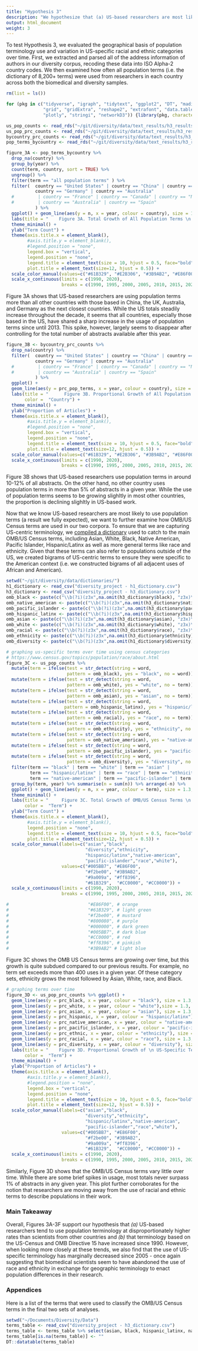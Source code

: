 ```yaml
---
title: "Hypothesis 3"
description: "We hypothesize that (a) US-based researchers are most likely to use population terms and (b) that US-specific racial and ethnic categories have grown in use in biomedical and diversity abstracts over the past three decadess."
output: html_document
weight: 3
---
```


To test Hypothesis 3, we evaluated the geographical basis of population terminology use and variation in US-specific racial and ethnic categories over time. First, we extracted and parsed all of the address information of authors in our diversity corpus, recoding these data into ISO Alpha-2 country codes. We then examined how often all population terms (i.e. the dictionary of 8,200+ terms) were used from researchers in each country across both the biomedical and diversity samples. 

```r
rm(list = ls())

for (pkg in c("tidyverse", "igraph", "tidytext", "ggplot2", "DT", "maditr",
              "grid", "gridExtra", "reshape2", "extrafont", "data.table",
              "plotly", "stringi", "networkD3")) {library(pkg, character.only = TRUE)}

us_pop_counts <- read_rds("~/git/diversity/data/text_results/h3_results/h3_all_omb_counts.rds")
us_pop_prc_counts <- read_rds("~/git/diversity/data/text_results/h3_results/h3_all_omb_prcs.rds") 
bycountry_prc_counts <- read_rds("~/git/diversity/data/text_results/h3_results/h3_all_pop_prcs_by_country.rds")
pop_terms_bycountry <- read_rds("~/git/diversity/data/text_results/h3_results/h3_all_pop_terms_by_country.rds")

```

```r
figure_3A <- pop_terms_bycountry %>%   
  drop_na(country) %>%
  group_by(year) %>% 
  count(term, country, sort = TRUE) %>% 
  ungroup() %>% 
  filter(term == "all population terms" ) %>% 
  filter(  country == "United States" | country == "China" | country == "United Kingdom" | 
           country == "Germany" | country == "Australia" 
  #         | country == "France" | country == "Canada" | country == "Netherlands" 
  #         | country == "Australia" | country == "Spain"   
           ) %>%  
  ggplot() + geom_line(aes(y = n, x = year, colour = country), size = 1.3, stat="identity") +
  labs(title = "    Figure 3A. Total Growth of All Population Terms \n by Country in PubMed/MEDLINE Abstracts (1990-2020)") + 
  theme_minimal() +
  ylab("Term Count") +
  theme(axis.title.x = element_blank(), 
        #axis.title.y = element_blank(), 
        #legend.position = "none",
        legend.box = "vertical", 
        legend.position = "none",
        legend.title = element_text(size = 10, hjust = 0.5, face="bold"),
        plot.title = element_text(size=12, hjust = 0.5)) +
  scale_color_manual(values=c("#61B329", "#E2B306", "#3B9AB2", "#E86F00", "#E21F00")) +
  scale_x_continuous(limits = c(1990, 2020),
                     breaks = c(1990, 1995, 2000, 2005, 2010, 2015, 2020)); ggplotly() 
```

Figure 3A shows that US-based researchers are using population terms more than all other countries with those based in China, the UK, Australia, and Germany as the next closest countries. While the US totals steadily increase throughout the decade, it seems that all countries, especially those based in the US, have shared a sharp increase in the usage of population terms since until 2013. This spike, however, largely seems to disappear after controlling for the total number of abstracts available after this year. 

```r
figure_3B <- bycountry_prc_counts %>% 
  drop_na(country) %>% 
  filter(  country == "United States" | country == "China" | country == "United Kingdom" | 
           country == "Germany" | country == "Australia" 
  #         | country == "France" | country == "Canada" | country == "Netherlands" 
  #         | country == "Australia" | country == "Spain"   
           ) %>% 
  ggplot() + 
  geom_line(aes(y = prc_pop_terms, x = year, colour = country), size = 1.3, stat="identity") +
  labs(title = "      Figure 3B. Proportional Growth of All Population Terms \n by Country in PubMed/MEDLINE Abstracts (1990-2020)",
       color =  "Country") + 
  theme_minimal() +
  ylab("Proportion of Articles") +
  theme(axis.title.x = element_blank(), 
        #axis.title.y = element_blank(), 
        #legend.position = "none",
        legend.box = "vertical", 
        legend.position = "none",
        legend.title = element_text(size = 10, hjust = 0.5, face="bold"),
        plot.title = element_text(size=12, hjust = 0.5)) +
  scale_color_manual(values=c("#61B329", "#E2B306", "#3B9AB2", "#E86F00", "#E21F00")) +
  scale_x_continuous(limits = c(1990, 2020),
                     breaks = c(1990, 1995, 2000, 2005, 2010, 2015, 2020)); ggplotly()
```

Figure 3B shows that US-based researchers use population terms in around 10-12% of all abstracts. On the other hand, no other country uses population terms in more than 5% of abstracts in a given year. While the use of population terms seems to be growing slighltly in most other countries, the proportion is declining slighltly in US-based work.

Now that we know US-based researchers are most likely to use population terms (a result we fully expected), we want to further examine how OMB/US Census terms are used in our two corpora. To ensure that we are capturing US-centric terminology, we [compiled a dictionary](https://growthofdiversity.netlify.app/analyses/dictionaries) used to catch to the main OMB/US Census terms, including Asian, White, Black, Native American, Pacific Islander, Hispanic/Latinx as well as more general terms like race and ethnicity. Given that these terms can also refer to populations outside of the US, we created bigrams of US-centric terms to ensure they were specific to the American context (i.e. we constructed bigrams of all adjacent uses of African and American). 

```r
setwd("~/git/diversity/data/dictionaries/")
h1_dictionary <- read_csv("diversity_project - h1_dictionary.csv")
h3_dictionary <- read_csv("diversity_project - h3_dictionary.csv")
omb_black <- paste(c("\\b(?i)(z3x",na.omit(h3_dictionary$black), "z3x)\\b"), collapse = "|")
omb_native_american <- paste(c("\\b(?i)(z3x",na.omit(h3_dictionary$native_american), "z3x)\\b"), collapse = "|")
omb_pacific_islander <- paste(c("\\b(?i)(z3x",na.omit(h3_dictionary$pacific_islander), "z3x)\\b"), collapse = "|")
omb_hispanic_latinx <- paste(c("\\b(?i)(z3x",na.omit(h3_dictionary$hispanic_latinx), "z3x)\\b"), collapse = "|")
omb_asian <- paste(c("\\b(?i)(z3x",na.omit(h3_dictionary$asian), "z3x)\\b"), collapse = "|")
omb_white <- paste(c("\\b(?i)(z3x",na.omit(h3_dictionary$white), "z3x)\\b"), collapse = "|")
omb_racial <- paste(c("\\b(?i)(z3x",na.omit(h3_dictionary$race), "z3x)\\b"), collapse = "|")
omb_ethnicity <- paste(c("\\b(?i)(z3x",na.omit(h3_dictionary$ethnicity), "z3x)\\b"), collapse = "|")
omb_diversity <- paste(c("\\b(?i)(z3x",na.omit(h1_dictionary$diversity), "z3x)\\b"), collapse = "|")

# graphing us-specific terms over time using census categories 
# https://www.census.gov/topics/population/race/about.html
figure_3C <- us_pop_counts %>% 
  mutate(term = ifelse(test = str_detect(string = word,
                       pattern = omb_black), yes = "black", no = word)) %>% 
  mutate(term = ifelse(test = str_detect(string = word, 
                       pattern = omb_white), yes = "white", no = term)) %>% 
  mutate(term = ifelse(test = str_detect(string = word, 
                       pattern = omb_asian), yes = "asian", no = term)) %>%
  mutate(term = ifelse(test = str_detect(string = word, 
                      pattern = omb_hispanic_latinx), yes = "hispanic/latinx", no = term)) %>% 
  mutate(term = ifelse(test = str_detect(string = word, 
                       pattern = omb_racial), yes = "race", no = term)) %>% 
  mutate(term = ifelse(test = str_detect(string = word, 
                       pattern = omb_ethnicity), yes = "ethnicity", no = term)) %>% 
  mutate(term = ifelse(test = str_detect(string = word, 
                       pattern = omb_native_american), yes = "native-american", no = term)) %>%
  mutate(term = ifelse(test = str_detect(string = word, 
                       pattern = omb_pacific_islander), yes = "pacific-islander", no = term)) %>%
  mutate(term = ifelse(test = str_detect(string = word, 
                       pattern = omb_diversity), yes = "diversity", no = term)) %>%
  filter(term == "black" | term == "white" | term == "asian" |
         term == "hispanic/latinx" | term == "race" | term == "ethnicity" |
         term == "native-american" | term == "pacific-islander" | term == "diversity" ) %>%  
  group_by(term, year) %>% summarise(n = sum(n)) %>% arrange(-n) %>% 
  ggplot() + geom_line(aes(y = n, x = year, colour = term), size = 1.3, stat="identity") + 
  theme_minimal() +
  labs(title = "     Figure 3C. Total Growth of OMB/US Census Terms \n in Biomedical Sample (1990-2020)",
       color =  "Term") + 
  ylab("Term Count") +
  theme(axis.title.x = element_blank(), 
        #axis.title.y = element_blank(), 
        legend.position = "none",
        legend.title = element_text(size = 10, hjust = 0.5, face="bold"),
        plot.title = element_text(size=12, hjust = 0.5)) +
  scale_color_manual(labels=c("asian","black",
                              "diversity","ethnicity",
                              "hispanic/latinx","native-american",
                              "pacific-islander","race","white"),
                     values=c("#005BB7", "#E86F00", 
                              "#f2be00", "#3B9AB2", 
                              "#9a009a", "#ff8396", 
                              "#61B329",  "#CC0000", "#CC0000")) +
  scale_x_continuous(limits = c(1990, 2020),
                     breaks = c(1990, 1995, 2000, 2005, 2010, 2015, 2020)); ggplotly() 

#                              "#E86F00", # orange 
#                              "#61B329", # light green
#                              "#f2be00", # mustard
#                              "#800080", # purple
#                              "#000000", # dark green 
#                              "#005BB7", # dark blue 
#                              "#CC0000", # red 
#                              "#ff8396", # pinkish 
#                              "#3B9AB2" # light blue 
```

Figure 3C shows the OMB US Census terms are growing over time, but this growth is quite subdued compared to our previous results. For example, no term set exceeds more than 400 uses in a given year. Of these category sets, ethnicity grows the most followed by Asian, White, race, and Black. 


```r
# graphing terms over time 
figure_3D <- us_pop_prc_counts %>% ggplot() + 
  geom_line(aes(y = prc_black, x = year, colour = "black"), size = 1.3, stat="identity") +
  geom_line(aes(y = prc_white, x = year, colour = "white"),size = 1.3, stat="identity") +
  geom_line(aes(y = prc_asian, x = year, colour = "asian"), size = 1.3,stat="identity") +
  geom_line(aes(y = prc_hispanic, x = year, colour = "hispanic/latinx"),size = 1.3, stat="identity") +
  geom_line(aes(y = prc_native_american, x = year, colour = "native-american"), size = 1.3,stat="identity") +
  geom_line(aes(y = prc_pacific_islander, x = year, colour = "pacific-islander"), size = 1.3,stat="identity") +
  geom_line(aes(y = prc_ethnic, x = year, colour = "ethnicity"), size = 1.3,stat="identity") +
  geom_line(aes(y = prc_racial, x = year, colour = "race"), size = 1.3, stat="identity") +
  geom_line(aes(y = prc_diversity, x = year, colour = "diversity"), size = 1.3, stat="identity") +
  labs(title = "    Figure 3D. Proportional Growth of \n US-Specific Terms in Biomedical Sample (1990-2020)",
       color =  "Term") + 
  theme_minimal() +
  ylab("Proportion of Articles") +
  theme(axis.title.x = element_blank(), 
        #axis.title.y = element_blank(), 
        #legend.position = "none",
        legend.box = "vertical", 
        legend.position = "none",
        legend.title = element_text(size = 10, hjust = 0.5, face="bold"),
        plot.title = element_text(size=12, hjust = 0.5)) +
  scale_color_manual(labels=c("asian","black",
                              "diversity","ethnicity",
                              "hispanic/latinx","native-american",
                              "pacific-islander","race","white"),
                     values=c("#005BB7", "#E86F00", 
                              "#f2be00", "#3B9AB2", 
                              "#9a009a", "#ff8396", 
                              "#61B329",  "#CC0000", "#CC0000")) +
  scale_x_continuous(limits = c(1990, 2020),
                     breaks = c(1990, 1995, 2000, 2005, 2010, 2015, 2020)); ggplotly()
```

Similarly, Figure 3D shows that the OMB/US Census terms vary little over time. While there are some brief spikes in usage, most totals never surpass 1% of abstracts in any given year. This plot further corroborates for the notion that researchers are moving away from the use of racial and ethnic terms to describe populations in their work.

### Main Takeaway 

Overall, Figures 3A-3F support our hypothesis that *(a)* US-based researchers tend to use population terminology at disproportionately higher rates than scientists from other countries and *(b)* that terminology based on the US-Census and OMB Directive 15 have increased since 1990. However, when looking more closely at these trends, we also find that the use of US-specific terminology has marginally decreased since 2005 - once again suggesting that biomedical scientists seem to have abandoned the use of race and ethnicity in exchange for geographic terminology to enact population differences in their research.

### Appendices 

Here is a list of the terms that were used to classify the OMB/US Census terms in the final two sets of analyses.

```r
setwd("~/Documents/Diversity/Data")
terms_table <- read_csv("diversity_project - h3_dictionary.csv") 
terms_table <- terms_table %>% select(asian, black, hispanic_latinx, native_american,	pacific_islander,white)
terms_table[is.na(terms_table)] <- ""
DT::datatable(terms_table)
```


